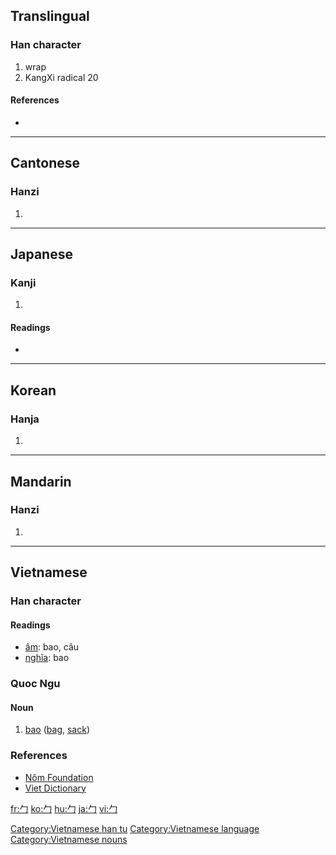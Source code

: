 ==Translingual==
{{stroke order|type=animate}}

===Han character===
{{Han char|rn=20|rad=勹|as=00|sn=2|four=|canj=竹尸 (HS), X竹尸 (XHS)}}

# wrap
# KangXi radical 20

====References====
* {{Han ref|kx=0150.180|dkj=02493|dj=0339.060|hdz=10254.130|uh=52F9|ud=21241}}

----

==Cantonese==

===Hanzi===
{{yue-hanzi|jyut=|y=baau1}}

# {{defn|Cantonese}}

----

==Japanese==

===Kanji===
{{ja-kanji|grade=|rs=勹00}}

# {{defn|Japanese}}

====Readings====
* {{ja-readings|on=[[ほう]] (hō)|kun=[[つつむ]] (tsutsumu)}}

----

==Korean==

===Hanja===
{{ko-hanja|hangeul=포|rv=po|mr=p'o}}

# {{defn|Korean}}

----

==Mandarin==

===Hanzi===
{{cmn-hanzi|pin=[[bāo]] ([[bao1]])|wg=pao<sup>1</sup>}}

# {{defn|Mandarin}}

----

==Vietnamese==

===Han character===
{{vi-hantu}}

====Readings====
* [[音読|âm]]: bao, câu
* [[意義|nghĩa]]: bao

===Quoc Ngu===
{{rfc-header|Quoc Ngu}}

====Noun====
# [[bao]] ([[bag]], [[sack]])

===References===
* [http://nomfoundation.org/nomdb/lookup.php Nôm Foundation]
* [http://www.vietdictionary.com Viet Dictionary]

[[Category:Vietnamese han tu]]
[[Category:Vietnamese language]]
[[Category:Vietnamese nouns]]

[[fr:勹]]
[[ko:勹]]
[[hu:勹]]
[[ja:勹]]
[[vi:勹]]